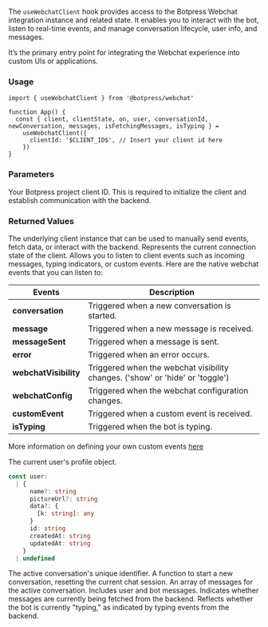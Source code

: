The `useWebchatClient` hook provides access to the Botpress Webchat integration instance and related state.
It enables you to interact with the bot, listen to real-time events, and manage conversation lifecycle, user info, and messages.

It’s the primary entry point for integrating the Webchat experience into custom UIs or applications.

### Usage

```tsx App.tsx
import { useWebchatClient } from '@botpress/webchat'

function App() {
  const { client, clientState, on, user, conversationId, newConversation, messages, isFetchingMessages, isTyping } =
    useWebchatClient({
      clientId: '$CLIENT_ID$', // Insert your client id here
    })
}
```

### Parameters

<ResponseField name="clientId" type="string">
  Your Botpress project client ID. This is required to initialize the client and establish communication with the
  backend.
</ResponseField>

### Returned Values

<ResponseField name="client" type="WebchatClient">
  The underlying client instance that can be used to manually send events, fetch data, or interact with the backend.
</ResponseField>
<ResponseField name="clientState" type="'connecting' | 'connected' | 'error' | 'disconnected'">
  Represents the current connection state of the client.
</ResponseField>
<ResponseField name="on" type="(event: string, callback: Function) => void">
  Allows you to listen to client events such as incoming messages, typing indicators, or custom events.
  Here are the native webchat events that you can listen to:

| Events                | Description                                                                   |
| --------------------- | ----------------------------------------------------------------------------- |
| **conversation**      | Triggered when a new conversation is started.                                 |
| **message**           | Triggered when a new message is received.                                     |
| **messageSent**       | Triggered when a message is sent.                                             |
| **error**             | Triggered when an error occurs.                                               |
| **webchatVisibility** | Triggered when the webchat visibility changes. ('show' or 'hide' or 'toggle') |
| **webchatConfig**     | Triggered when the webchat configuration changes.                             |
| **customEvent**       | Triggered when a custom event is received.                                    |
| **isTyping**          | Triggered when the bot is typing.                                             |

More information on defining your own custom events [here](../how-tos/listen-to-custom-events.mdx)

</ResponseField>
<ResponseField name="user" type="User">
  The current user's profile object.

```ts
const user:
  | {
      name?: string
      pictureUrl?: string
      data?: {
        [k: string]: any
      }
      id: string
      createdAt: string
      updatedAt: string
    }
  | undefined
```

</ResponseField>
<ResponseField name="conversationId" type="string">
  The active conversation's unique identifier.
</ResponseField>
<ResponseField name="newConversation" type="() => void">
  A function to start a new conversation, resetting the current chat session.
</ResponseField>
<ResponseField name="messages" type="WebchatMessage[]">
  An array of messages for the active conversation. Includes user and bot messages.
</ResponseField>
<ResponseField name="isFetchingMessages" type="boolean">
  Indicates whether messages are currently being fetched from the backend.
</ResponseField>
<ResponseField name="isTyping" type="boolean">
  Reflects whether the bot is currently "typing," as indicated by typing events from the backend.
</ResponseField>
